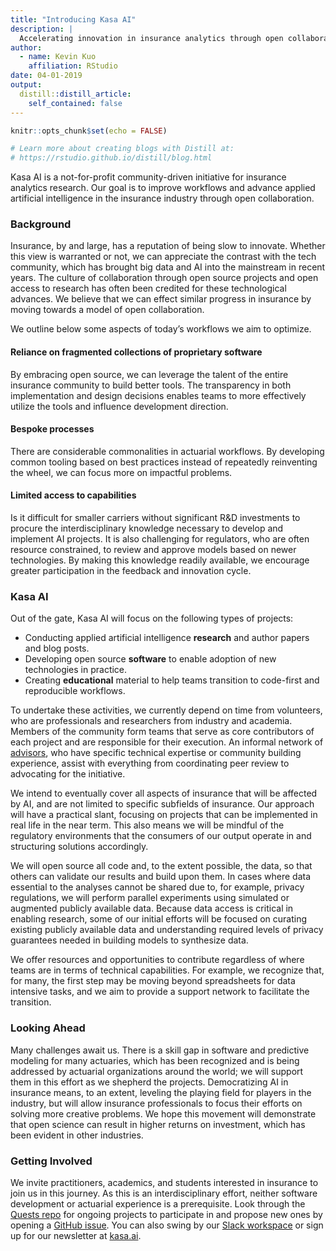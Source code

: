 ```yaml
---
title: "Introducing Kasa AI"
description: |
  Accelerating innovation in insurance analytics through open collaboration.
author:
  - name: Kevin Kuo
    affiliation: RStudio
date: 04-01-2019
output:
  distill::distill_article:
    self_contained: false
---
```


```r
knitr::opts_chunk$set(echo = FALSE)

# Learn more about creating blogs with Distill at:
# https://rstudio.github.io/distill/blog.html

```


Kasa AI is a not-for-profit community-driven initiative for insurance analytics research. Our goal is to improve workflows and advance applied artificial intelligence in the insurance industry through open collaboration. 

### Background

Insurance, by and large, has a reputation of being slow to innovate. Whether this view is warranted or not, we can appreciate the contrast with the tech community, which has brought big data and AI into the mainstream in recent years. The culture of collaboration through open source projects and open access to research has often been credited for these technological advances. We believe that we can effect similar progress in insurance by moving towards a model of open collaboration. 

We outline below some aspects of today’s workflows we aim to optimize.

#### Reliance on fragmented collections of proprietary software

By embracing open source, we can leverage the talent of the entire insurance community to build better tools. The transparency in both implementation and design decisions enables teams to more effectively utilize the tools and influence development direction.

#### Bespoke processes 

There are considerable commonalities in actuarial workflows. By developing common tooling based on best practices instead of repeatedly reinventing the wheel, we can focus more on impactful problems.

#### Limited access to capabilities

Is it difficult for smaller carriers without significant R&D investments to procure the interdisciplinary knowledge necessary to develop and implement AI projects. It is also challenging for regulators, who are often resource constrained, to review and approve models based on newer technologies. By making this knowledge readily available, we encourage greater participation in the feedback and innovation cycle.

### Kasa AI

Out of the gate, Kasa AI will focus on the following types of projects:

- Conducting applied artificial intelligence **research** and author papers and blog posts.
- Developing open source **software** to enable adoption of new technologies in practice.
- Creating **educational** material to help teams transition to code-first and reproducible workflows.

To undertake these activities, we currently depend on time from volunteers, who are professionals and researchers from industry and academia. Members of the community form teams that serve as core contributors of each project and are responsible for their execution. An informal network of [advisors](https://kasa.ai/about/#people), who have specific technical expertise or community building experience, assist with everything from coordinating peer review to advocating for the initiative.

We intend to eventually cover all aspects of insurance that will be affected by AI, and are not limited to specific subfields of insurance. Our approach will have a practical slant, focusing on projects that can be implemented in real life in the near term. This also means we will be mindful of the regulatory environments that the consumers of our output operate in and structuring solutions accordingly.

We will open source all code and, to the extent possible, the data, so that others can validate our results and build upon them. In cases where data essential to the analyses cannot be shared due to, for example, privacy regulations, we will perform parallel experiments using simulated or augmented publicly available data. Because data access is critical in enabling research, some of our initial efforts will be focused on curating existing publicly available data and understanding required levels of privacy guarantees needed in building models to synthesize data.

We offer resources and opportunities to contribute regardless of where teams are in terms of technical capabilities. For example, we recognize that, for many, the first step may be moving beyond spreadsheets for data intensive tasks, and we aim to provide a support network to facilitate the transition.

### Looking Ahead

Many challenges await us. There is a skill gap in software and predictive modeling for many actuaries, which has been recognized and is being addressed by actuarial organizations around the world; we will support them in this effort as we shepherd the projects. Democratizing AI in insurance means, to an extent, leveling the playing field for players in the industry, but will allow insurance professionals to focus their efforts on solving more creative problems. We hope this movement will demonstrate that open science can result in higher returns on investment, which has been evident in other industries.

### Getting Involved

We invite practitioners, academics, and students interested in insurance to join us in this journey. As this is an interdisciplinary effort, neither software development or actuarial experience is a prerequisite. Look through the [Quests repo](https://github.com/kasaai/quests) for ongoing projects to participate in and propose new ones by opening a [GitHub issue](https://github.com/kasaai/quests/issues). You can also swing by our [Slack workspace](https://join.slack.com/t/kasaai/shared_invite/enQtNTY4OTQ0OTcyODY1LTU3YzFjMjFhY2YyMGE3MjRkM2Y1MGNlZjY0NWQ4MGI2NmVhOWQyODRjZTZmMWQ4MzBkMDliYmNjYmI2NzVmZjY) or sign up for our newsletter at [kasa.ai](https://kasa.ai).